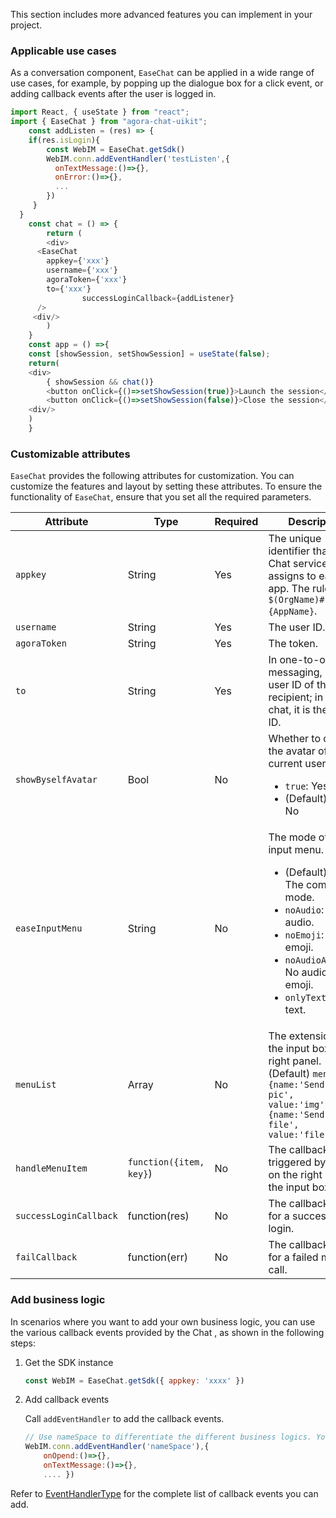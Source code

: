 <PlatformWrapper platform="web">

This section includes more advanced features you can implement in your project.

### Applicable use cases

As a conversation component, `EaseChat` can be applied in a wide range of use cases, for example, by popping up the dialogue box for a click event, or adding callback events after the user is logged in.

```javascript
import React, { useState } from "react";
import { EaseChat } from "agora-chat-uikit";
	const addListen = (res) => {
    if(res.isLogin){
       	const WebIM = EaseChat.getSdk()
        WebIM.conn.addEventHandler('testListen',{
          onTextMessage:()=>{},
          onError:()=>{},
          ...
        })
     }
  }
	const chat = () => {
		return (
		<div>
      <EaseChat
        appkey={'xxx'}
        username={'xxx'}
        agoraToken={'xxx'}
        to={'xxx'}
				successLoginCallback={addListener}
      />
     <div/>
		)
	}
	const app = () =>{
	const [showSession, setShowSession] = useState(false);
	return(
	<div>
		{ showSession && chat()}
		<button onClick={()=>setShowSession(true)}>Launch the session</button>
		<button onClick={()=>setShowSession(false)}>Close the session</button>
	<div/>
	)
	}
```

### Customizable attributes

`EaseChat` provides the following attributes for customization. You can customize the features and layout by setting these attributes. To ensure the functionality of `EaseChat`, ensure that you set all the required parameters.

| Attribute  |Type| Required | Description                                                 |
| ---------- | ------ | ------ | ------------------------------------- |
| `appkey`     |String| Yes  | The unique identifier that the Chat service assigns to each app. The rule is `$(OrgName)#{AppName}`. |
| `username`   |String| Yes  | The user ID.                                                     |
| `agoraToken` |String| Yes  | The <Vg k="COMPANY" /> token.      |
| `to`         |String| Yes  | In one-to-one messaging, it is the user ID of the recipient; in group chat, it is the group ID.|
| `showByselfAvatar`|Bool| No  | Whether to display the avatar of the current user.<ul><li>`true`: Yes</li><li>(Default) `false`: No</li></ul>     |
| `easeInputMenu`|String| No | The mode of the input menu.<ul><li>(Default) `all`: The complete mode.</li><li>`noAudio`: No audio.</li><li>`noEmoji`: No emoji.</li><li>`noAudioAndEmoji`: No audio or emoji.</li><li>`onlyText`: Only text.</li></ul>
|`menuList`|Array| No  |The extensions of the input box on the right panel.<br/>(Default) `menuList`: `[ {name:'Send a pic', value:'img'},{name:'Send a file', value:'file'}]`  |
|`handleMenuItem`|`function({item, key}`) | No | The callback event triggered by clicking on the right panel of the input box.|
|`successLoginCallback`|function(res) | No | The callback event for a successful login. |
|`failCallback`| function(err)| No | The callback event for a failed method call.  |

### Add business logic

In scenarios where you want to add your own business logic, you can use the various callback events provided by the Chat <Vg k="UIK" />, as shown in the following steps:

1. Get the SDK instance

    ```javascript
    const WebIM = EaseChat.getSdk({ appkey: 'xxxx' })
    ```

2. Add callback events

   Call `addEventHandler` to add the callback events.

    ```javascript
    // Use nameSpace to differentiate the different business logics. You can add multiple callback events according to your needs.。
    WebIM.conn.addEventHandler('nameSpace'),{ 
        onOpend:()=>{},
        onTextMessage:()=>{}, 
        .... })
    ```

Refer to [EventHandlerType](https://docs.agora.io/en/agora-chat/API%20Reference/im_ts/v1.0.5/modules/EventHandler.html?transId=4977acf0-08eb-11ed-a46a-e58831549a58) for the complete list of callback events you can add.

</PlatformWrapper>